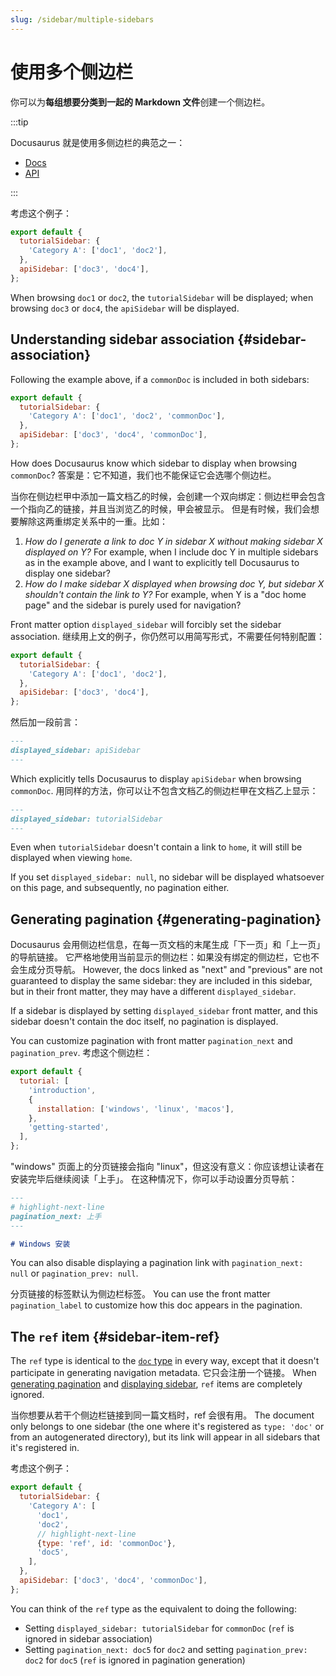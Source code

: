 ```yaml
---
slug: /sidebar/multiple-sidebars
---
```


# 使用多个侧边栏

你可以为**每组想要分类到一起的 Markdown 文件**创建一个侧边栏。

:::tip

Docusaurus 就是使用多侧边栏的典范之一：

- [Docs](../../../introduction.mdx)
- [API](../../../cli.mdx)

:::

考虑这个例子：

```js title="sidebars.js"
export default {
  tutorialSidebar: {
    'Category A': ['doc1', 'doc2'],
  },
  apiSidebar: ['doc3', 'doc4'],
};
```

When browsing `doc1` or `doc2`, the `tutorialSidebar` will be displayed; when browsing `doc3` or `doc4`, the `apiSidebar` will be displayed.

## Understanding sidebar association {#sidebar-association}

Following the example above, if a `commonDoc` is included in both sidebars:

```js title="sidebars.js"
export default {
  tutorialSidebar: {
    'Category A': ['doc1', 'doc2', 'commonDoc'],
  },
  apiSidebar: ['doc3', 'doc4', 'commonDoc'],
};
```

How does Docusaurus know which sidebar to display when browsing `commonDoc`? 答案是：它不知道，我们也不能保证它会选哪个侧边栏。

当你在侧边栏甲中添加一篇文档乙的时候，会创建一个双向绑定：侧边栏甲会包含一个指向乙的链接，并且当浏览乙的时候，甲会被显示。 但是有时候，我们会想要解除这两重绑定关系中的一重。比如：

1. _How do I generate a link to doc Y in sidebar X without making sidebar X displayed on Y?_ For example, when I include doc Y in multiple sidebars as in the example above, and I want to explicitly tell Docusaurus to display one sidebar?
2. _How do I make sidebar X displayed when browsing doc Y, but sidebar X shouldn't contain the link to Y?_ For example, when Y is a "doc home page" and the sidebar is purely used for navigation?

Front matter option `displayed_sidebar` will forcibly set the sidebar association. 继续用上文的例子，你仍然可以用简写形式，不需要任何特别配置：

```js title="sidebars.js"
export default {
  tutorialSidebar: {
    'Category A': ['doc1', 'doc2'],
  },
  apiSidebar: ['doc3', 'doc4'],
};
```

然后加一段前言：

```md title="commonDoc.md"
---
displayed_sidebar: apiSidebar
---
```

Which explicitly tells Docusaurus to display `apiSidebar` when browsing `commonDoc`. 用同样的方法，你可以让不包含文档乙的侧边栏甲在文档乙上显示：

```md title="home.md"
---
displayed_sidebar: tutorialSidebar
---
```

Even when `tutorialSidebar` doesn't contain a link to `home`, it will still be displayed when viewing `home`.

If you set `displayed_sidebar: null`, no sidebar will be displayed whatsoever on this page, and subsequently, no pagination either.

## Generating pagination {#generating-pagination}

Docusaurus 会用侧边栏信息，在每一页文档的末尾生成「下一页」和「上一页」的导航链接。 它严格地使用当前显示的侧边栏：如果没有绑定的侧边栏，它也不会生成分页导航。 However, the docs linked as "next" and "previous" are not guaranteed to display the same sidebar: they are included in this sidebar, but in their front matter, they may have a different `displayed_sidebar`.

If a sidebar is displayed by setting `displayed_sidebar` front matter, and this sidebar doesn't contain the doc itself, no pagination is displayed.

You can customize pagination with front matter `pagination_next` and `pagination_prev`. 考虑这个侧边栏：

```js title="sidebars.js"
export default {
  tutorial: [
    'introduction',
    {
      installation: ['windows', 'linux', 'macos'],
    },
    'getting-started',
  ],
};
```

"windows" 页面上的分页链接会指向 "linux"，但这没有意义：你应该想让读者在安装完毕后继续阅读「上手」。 在这种情况下，你可以手动设置分页导航：

```md title="windows.md"
---
# highlight-next-line
pagination_next: 上手
---

# Windows 安装
```

You can also disable displaying a pagination link with `pagination_next: null` or `pagination_prev: null`.

分页链接的标签默认为侧边栏标签。 You can use the front matter `pagination_label` to customize how this doc appears in the pagination.

## The `ref` item {#sidebar-item-ref}

The `ref` type is identical to the [`doc` type](./items.mdx#sidebar-item-doc) in every way, except that it doesn't participate in generating navigation metadata. 它只会注册一个链接。 When [generating pagination](#generating-pagination) and [displaying sidebar](#sidebar-association), `ref` items are completely ignored.

当你想要从若干个侧边栏链接到同一篇文档时，ref 会很有用。 The document only belongs to one sidebar (the one where it's registered as `type: 'doc'` or from an autogenerated directory), but its link will appear in all sidebars that it's registered in.

考虑这个例子：

```js title="sidebars.js"
export default {
  tutorialSidebar: {
    'Category A': [
      'doc1',
      'doc2',
      // highlight-next-line
      {type: 'ref', id: 'commonDoc'},
      'doc5',
    ],
  },
  apiSidebar: ['doc3', 'doc4', 'commonDoc'],
};
```

You can think of the `ref` type as the equivalent to doing the following:

- Setting `displayed_sidebar: tutorialSidebar` for `commonDoc` (`ref` is ignored in sidebar association)
- Setting `pagination_next: doc5` for `doc2` and setting `pagination_prev: doc2` for `doc5` (`ref` is ignored in pagination generation)
